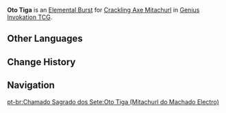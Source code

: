 {{Genius Invokation TCG Skill Infobox
|title      = Oto Tiga
|image      = Oto Tiga (Crackling Axe Mitachurl) Character Card Skill.png
|type       = Elemental Burst
|character  = Crackling Axe Mitachurl
|element    = Electro
|matching   = 3
|energy     = 2
|effect     = Deals 5 {{Color|Physical DMG}}.
|order      = 3
}}
'''Oto Tiga''' is an [[Character Card Elemental Burst|Elemental Burst]] for [[Crackling Axe Mitachurl (Character Card)|Crackling Axe Mitachurl]] in [[Genius Invokation TCG]].

==Other Languages==
{{Other Languages|Transclude=Oto Tiga (Blazing Axe Mitachurl)}}

==Change History==
{{Change History|3.3}}

==Navigation==
{{Genius Invokation TCG Skill Navbox|Crackling Axe Mitachurl}}
[[pt-br:Chamado Sagrado dos Sete:Oto Tiga (Mitachurl do Machado Electro)]]